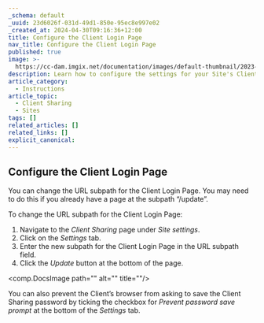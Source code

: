 ```yaml
---
_schema: default
_uuid: 23d6026f-031d-49d1-850e-95ec8e997e02
_created_at: 2024-04-30T09:16:36+12:00
title: Configure the Client Login Page
nav_title: Configure the Client Login Page
published: true
image: >-
  https://cc-dam.imgix.net/documentation/images/default-thumbnail/2023-Q4/CloudCannon-Documentation-Thumbnail.png
description: Learn how to configure the settings for your Site's Client Login Page.
article_category:
  - Instructions
article_topic:
  - Client Sharing
  - Sites
tags: []
related_articles: []
related_links: []
explicit_canonical:
---
```

## Configure the Client Login Page

You can change the URL subpath for the Client Login Page. You may need to do this if you already have a page at the subpath “/update”.

To change the URL subpath for the Client Login Page:

1. Navigate to the *Client Sharing* page under *Site settings*.
2. Click on the *Settings* tab.
3. Enter the new subpath for the Client Login Page in the URL subpath field.
4. Click the *Update* button at the bottom of the page.

<comp.DocsImage path="" alt="" title=""/>

You can also prevent the Client’s browser from asking to save the Client Sharing password by ticking the checkbox for *Prevent password save prompt* at the bottom of the *Settings* tab.